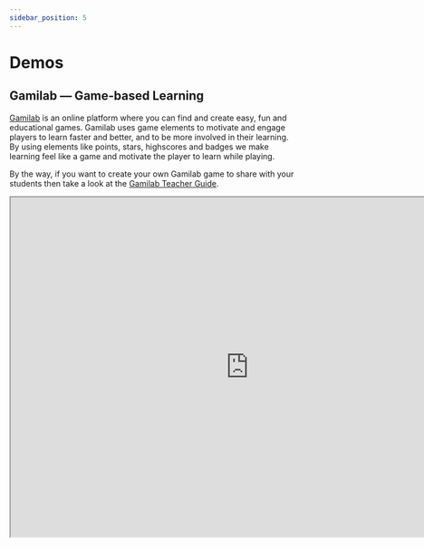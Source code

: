 ```yaml
---
sidebar_position: 5
---
```


# Demos

## Gamilab &mdash; Game-based Learning

[Gamilab](https://gamilab.com/) is an online platform where you can find and create easy, fun and educational games. Gamilab uses game elements to motivate and engage players to learn faster and better, and to be more involved in their learning. By using elements like points, stars, highscores and badges we make learning feel like a game and motivate the player to learn while playing.

By the way, if you want to create your own Gamilab game to share with your students then take a look at the [Gamilab Teacher Guide](/docs/product/userGuides/teacherGuides/gamilab-teacher-guide).

<iframe
  class="edlib-iframe"
  title="Test your gamification knowledge"
  width="840"
  height="600"
  src="https://gamilab.com/play/01f9e063-d44f-47be-a4e1-6199de06929c/embed"
/>
<br />
<em>Gamilab game: Test Your Gamification Knowledge</em>
<br />
<br />

With Edlib, Gamilab can use [H5P-based content](https://h5p.org/content-types-and-applications) for in-game exercises. For example, in the game above, different H5P-based content types are used, including [Multiple Choice](https://h5p.org/multichoice), [Fill in the Blanks](https://h5p.org/fill-in-the-blanks) and [Find the Hotspot](https://h5p.org/image-hotspot-question).

:::tip
To actually play the game above, provide a nickname and click on the Continue button and follow the instructions. Good luck! :wink:
:::

## Edstep &mdash; A Platform to Learn and Teach 

[Edstep](http://edstep.com) is an online platform that allows you to learn new things or teach others by taking or creating fun and exciting, interactive web courses while easily collaborating and sharing resources with others in real time.

<iframe
  class="edlib-iframe"
  title="Test your knowledge of the gaming industry"
  width="840"
  height="1170"
  src="https://edstep.com/69940c5f-17c1-4ec0-b25a-c2a8ec085c1f"
/>
<br />
<em>Edstep course: Test your knowledge of the gaming industry</em>
<br />
<br />
Edstep, via Edlib, uses H5P-based content for in-course interactive exercises.
<br />
<br />

:::tip
Click on the green Start Course button to actually take the course. Logging in is not required.
:::